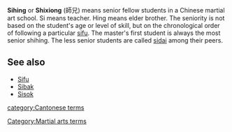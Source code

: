'''Sihing''' or '''Shixiong''' (&#24107;&#20804;) means senior fellow students in a Chinese martial art school.  Si means teacher.  Hing means elder brother.  The seniority is not based on the student's age or level of skill, but on the chronological order of following a particular [[sifu]].  The master's first student is always the most senior shihing.  The less senior students are called [[sidai]] among their peers.

==See also==
*[[Sifu]]
*[[Sibak]]
*[[Sisok]]

{{ma-stub}}
[[Category:Martial arts terms]]
[[category:Cantonese terms]]